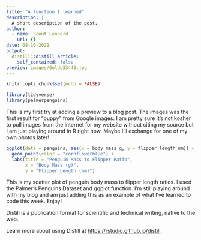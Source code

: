 ```yaml
---
title: "A function I learned"
description: |
  A short description of the post.
author:
  - name: Scout Leonard
    url: {}
date: 08-10-2021
output:
  distill::distill_article:
    self_contained: false
preview: images/Golde33443.jpg
---
```



```r
knitr::opts_chunk$set(echo = FALSE)

library(tidyverse)
library(palmerpenguins)
```

This is my first try at adding a preview to a blog post. The images was the first result for "puppy" from Google images. I am pretty sure it's not kosher to pull images from the internet for my website without citing my source but I am just playing around in R right now. Maybe I'll exchange for one of my own photos later! 

```r

ggplot(data = penguins, aes(x = body_mass_g, y = flipper_length_mm)) +
  geom_point(color = "cornflowerblue") +
  labs(title = "Penguin Mass to Flipper Ratio",
       x = "Body Mass (g)",
       y = "Flipper Length (mm)")
```
This is my scatter plot of penguin body mass to flipper length ratios. I used the Palmer's Penguins Dataset and ggplot function. I'm still playing around with my blog and am just adding this as an example of what I've learned to code this week. Enjoy! 

Distill is a publication format for scientific and technical writing, native to the web.

Learn more about using Distill at <https://rstudio.github.io/distill>.


